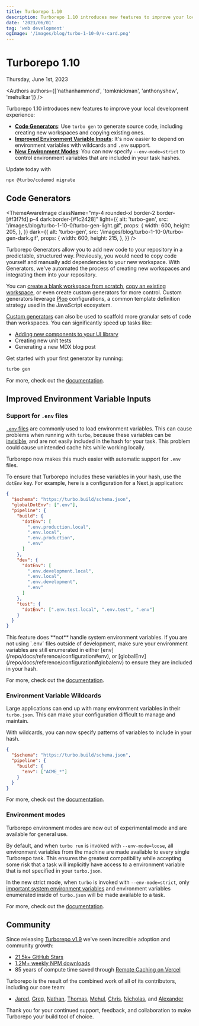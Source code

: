 ```yaml
---
title: Turborepo 1.10
description: Turborepo 1.10 introduces new features to improve your local development experience.
date: '2023/06/01'
tag: 'web development'
ogImage: '/images/blog/turbo-1-10-0/x-card.png'
---
```


<h1 className="text-center">Turborepo 1.10</h1>


<Date>Thursday, June 1st, 2023</Date>

<Authors
  authors={['nathanhammond', 'tomknickman', 'anthonyshew', 'mehulkar']}
/>

Turborepo 1.10 introduces new features to improve your local development experience:

- [**Code Generators**](#code-generators): Use `turbo gen` to generate source code, including creating new workspaces and copying existing ones.
- [**Improved Environment Variable Inputs**](#improved-environment-variable-inputs): It's now easier to depend on environment variables with wildcards and `.env` support.
- [**New Environment Modes**](#environment-modes): You can now specify `--env-mode=strict` to control environment variables that are included in your task hashes.

Update today with

```bash title="Terminal"
npx @turbo/codemod migrate
```

## Code Generators

<ThemeAwareImage
  className="my-4 rounded-xl border-2 border-[#f3f7fd] p-4 dark:border-[#1c2428]"
  light={{
    alt: 'turbo-gen',
    src: '/images/blog/turbo-1-10-0/turbo-gen-light.gif',
    props: {
      width: 600,
      height: 205,
    },
  }}
  dark={{
    alt: 'turbo-gen',
    src: '/images/blog/turbo-1-10-0/turbo-gen-dark.gif',
    props: {
      width: 600,
      height: 215,
    },
  }}
/>

Turborepo Generators allow you to add new code to your repository in a predictable, structured way.
Previously, you would need to copy code yourself and manually add dependencies to your new workspace. With Generators,
we've automated the process of creating new workspaces and integrating them into your repository.

You can [create a blank workspace from scratch](/repo/docs/guides/generating-code#add-an-empty-workspace), [copy an existing workspace](/repo/docs/guides/generating-code#copy-an-existing-workspace), or even create custom generators
for more control. Custom generators leverage [Plop](https://plopjs.com/) configurations, a common template definition strategy used in the JavaScript ecosystem.

[Custom generators](/repo/docs/guides/generating-code#custom-generators) can also be used to scaffold more granular sets of code than workspaces. You can significantly speed up tasks like:

- [Adding new components to your UI library](https://github.com/vercel/turbo/blob/main/examples/basic/packages/ui/turbo/generators/config.ts)
- Creating new unit tests
- Generating a new MDX blog post

Get started with your first generator by running:

```bash title="Terminal"
turbo gen
```

For more, check out the [documentation](/repo/docs/guides/generating-code).

## Improved Environment Variable Inputs

### Support for `.env` files

[`.env` files](https://www.dotenv.org/docs/) are commonly used to load environment variables. This can cause problems when running with `turbo`, because these variables can be [invisible](/repo/docs/crafting-your-repository/using-environment-variables#avoid-creating-or-mutating-environment-variables-at-runtime), and are not easily
included in the hash for your task. This problem could cause unintended cache hits while working locally.

Turborepo now makes this much easier with automatic support for `.env` files.

To ensure that Turborepo includes these variables in your hash, use the `dotEnv` key. For example, here is a configuration for a Next.js application:

```json title="./turbo.json"
{
  "$schema": "https://turbo.build/schema.json",
  "globalDotEnv": [".env"],
  "pipeline": {
    "build": {
      "dotEnv": [
        ".env.production.local",
        ".env.local",
        ".env.production",
        ".env"
      ]
    },
    "dev": {
      "dotEnv": [
        ".env.development.local",
        ".env.local",
        ".env.development",
        ".env"
      ]
    },
    "test": {
      "dotEnv": [".env.test.local", ".env.test", ".env"]
    }
  }
}
```

<Callout>
  This feature does **not** handle system environment variables. If you are not
  using `.env` files outside of development, make sure your environment
  variables are still enumerated in either
  [env](/repo/docs/reference/configuration#env), or
  [globalEnv](/repo/docs/reference/configuration#globalenv) to ensure they are
  included in your hash.
</Callout>

For more, check out the [documentation](/repo/docs/reference/configuration#dotenv).

### Environment Variable Wildcards

Large applications can end up with many environment variables in their `turbo.json`. This can make your configuration difficult to manage and maintain.

With wildcards, you can now specify patterns of variables to include in your hash.

```json title="./turbo.json"
{
  "$schema": "https://turbo.build/schema.json",
  "pipeline": {
    "build": {
      "env": ["ACME_*"]
    }
  }
}
```

For more, check out the [documentation](/repo/docs/crafting-your-repository/using-environment-variables#wildcards).

### Environment modes

Turborepo environment modes are now out of experimental mode and are available for general use.

By default, and when `turbo run` is invoked with `--env-mode=loose`, all environment variables from the machine are made available to every single Turborepo task.
This ensures the greatest compatibility while accepting some risk that a task will implicitly have access to a environment variable that is not specified in your `turbo.json`.

In the new strict mode, when `turbo` is invoked with `--env-mode=strict`, only [important system environment variables](/repo/docs/reference/system-environment-variables) and environment variables enumerated inside of `turbo.json` will be made available to a task.

For more, check out the [documentation](/repo/docs/crafting-your-repository/using-environment-variables#environment-modes).

## Community

Since releasing [Turborepo v1.9](/blog/turbo-1-9-0) we've seen incredible adoption and community growth:

- [21.5k+ GitHub Stars](https://github.com/vercel/turbo)
- [1.2M+ weekly NPM downloads](https://www.npmjs.com/package/turbo)
- 85 years of compute time saved through [Remote Caching on Vercel](https://vercel.com/docs/concepts/monorepos/remote-caching)

Turborepo is the result of the combined work of all of its contributors, including our core team:

- [Jared](https://github.com/jaredpalmer), [Greg](https://github.com/gsoltis), [Nathan](https://github.com/nathanhammond), [Thomas](https://github.com/tknickman), [Mehul](https://github.com/mehulkar), [Chris](https://github.com/chris-olszewski), [Nicholas](https://github.com/NicholasLYang), and [Alexander](https://github.com/arlyon)

Thank you for your continued support, feedback, and collaboration to make Turborepo your build tool of choice.
